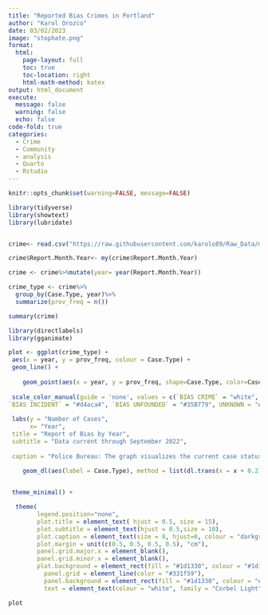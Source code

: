 ```yaml
---
title: "Reported Bias Crimes in Portland"
author: "Karol Orozco"
date: 03/02/2023
image: "stophate.png"
format:
  html:
    page-layout: full
    toc: true
    toc-location: right
    html-math-method: katex
output: html_document
execute:
  message: false
  warning: false
  echo: false
code-fold: true
categories:
  - Crime
  - Community
  - analysis
  - Quarto
  - Rstudio
---
```


```r
knitr::opts_chunk$set(warning=FALSE, message=FALSE)

library(tidyverse)
library(showtext)
library(lubridate)


crime<- read.csv("https://raw.githubusercontent.com/karolo89/Raw_Data/main/BiasCrime-All.csv")

crime$Report.Month.Year<- my(crime$Report.Month.Year)

crime <- crime%>%mutate(year= year(Report.Month.Year))

crime_type <- crime%>%
  group_by(Case.Type, year)%>%
  summarize(prov_freq = n())

summary(crime)
```


```r

library(directlabels)
library(gganimate)

plot <- ggplot(crime_type) +
 aes(x = year, y = prov_freq, colour = Case.Type) +
 geom_line() +
  
    geom_point(aes(x = year, y = prov_freq, shape=Case.Type, color=Case.Type))+
  
 scale_color_manual(guide = 'none', values = c(`BIAS CRIME` = "white", 
`BIAS INCIDENT` = "#d4aca4", `BIAS UNFOUNDED` = "#35B779", UNKNOWN = "#f4d47c")) +
  
 labs(y = "Number of Cases", 
      x= "Year",
 title = "Report of Bias by Year", 
 subtitle = "Data current through September 2022", 
 
 caption = "Police Bureau: The graph visualizes the current case status for all reported bias/hate incidents that have been reviewed by the assigned detective.\nBias Incidents (instances in which bias occurred, but no crime occurred) began to be recorded in March 2020") +

    geom_dl(aes(label = Case.Type), method = list(dl.trans(x = x + 0.2), "last.points", cex = 0.8)) +

  
 theme_minimal() +

  theme(
        legend.position="none",
        plot.title = element_text( hjust = 0.5, size = 15),
        plot.subtitle = element_text(hjust = 0.5,size = 10),
        plot.caption = element_text(size = 8, hjust=0, colour = "darkgray"),
        plot.margin = unit(c(0.5, 0.5, 0.5, 0.5), "cm"),
        panel.grid.major.x = element_blank(),
        panel.grid.minor.x = element_blank(),
        plot.background = element_rect(fill = "#1d1330", colour = "#1d1330"),
          panel.grid = element_line(color = "#331f59"),
          panel.background = element_rect(fill = "#1d1330", colour = "#1d1330"),
          text = element_text(colour = "white", family = "Corbel Light")) 

plot 

```

